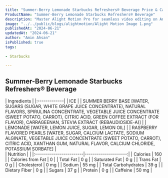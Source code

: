 ```yaml
---
title: "Summer-Berry Lemonade Starbucks Refreshers® Beverage Price & Calories"
ProductName: "Summer-Berry Lemonade Starbucks Refreshers® Beverage" 
description: "Master Alight Motion Pro for seamless video editing on Android, iOS, and Tablets with our ultimate guide, unlocking advanced features and elevating your skills in 2024!"
image: "../../public/blogs/alightmotion/Alight Motion Image 1.png"
publishedAt: "2024-06-21"
updatedAt: "2024-06-21"
author: "Amin Ahsan"
isPublished: true
tags:
 
- Starbucks
      
---
```


## Summer-Berry Lemonade Starbucks Refreshers® Beverage
  
<div className="tables-container">
  <div className="table-wrapper">
    | Ingredients  |  
    |:-------------|
    | ICE |
    |  SUMMER BERRY BASE [WATER, SUGARS (SUGAR, WHITE GRAPE JUICE CONCENTRATE), NATURAL FLAVORS, SPIRULINA CONCENTRATE, VEGETABLE JUICE CONCENTRATE (SWEET POTATO, CARROT), CITRIC ACID, GREEN COFFEE EXTRACT (FOR FLAVOR), CARRAGEENAN, STEVIA EXTRACT (REBAUDIOSIDE-A)] |
    | LEMONADE [WATER, LEMON JUICE, SUGAR, LEMON OIL] |
    | RASPBERRY FLAVORED PEARLS [WATER, SUGAR, CALCIUM LACTATE, SODIUM ALGINATE, VEGETABLE JUICE CONCENTRATE (SWEET POTATO, CARROT), CITRIC ACID, XANTHAN GUM, NATURAL FLAVOR, CALCIUM CHLORIDE, POTASSIUM SORBATE] |
  </div>
  <div className="table-wrapper">
    | Nutrition               |                      |  
    |:------------------------|---------------------:|
    | Calories                | 160                  |
    | Calories from Fat       | 0                    |
    | Total Fat               | 0 g                  |
    | Saturated Fat           | 0 g                  |
    | Trans Fat               | 0 g                  |
    | Cholesterol             | 0 mg                 |
    | Sodium                  | 55 mg                |
    | Total Carbohydrates     | 39 g                 |
    | Dietary Fiber           | 0 g                  |
    | Sugars                  | 37 g                 |
    | Protein                 | 0 g                  |
    | Caffeine                | 50 mg                |
  </div>
</div>

<style jsx>{`
  .tables-container {
    display: flex;
    flex-direction: row;
    gap: 30px;
  }
  .table-wrapper {
    width: 500px; /* Adjust as needed */
  }
  @media (max-width: 768px) {
    .tables-container {
      flex-direction: column;
      gap: 0px; /* Adjust as needed */
    }
    .table-wrapper {
      width: 100%; /* Adjust as needed */
    }
  }
`}</style>
